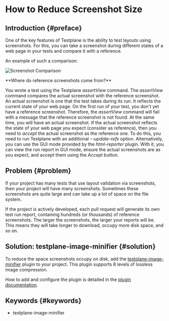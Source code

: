 
# How to Reduce Screenshot Size

## Introduction {#preface}

One of the key features of Testplane is the ability to test layouts using screenshots. For this, you can take a screenshot during different states of a web page in your tests and compare it with a reference.

An example of such a comparison:

![Screenshot Comparison](/img/docs/guides/how-to-minify-screenshots.diff-in-screenshot.png)

<Admonition type="info" title="For Beginners">
**Where do reference screenshots come from?**

You wrote a test using the Testplane _assertView_ command. The _assertView_ command compares the actual screenshot with the reference screenshot. An actual screenshot is one that the test takes during its run. It reflects the current state of your web page. On the first run of your test, you don't yet have a reference screenshot. Therefore, the _assertView_ command will fail with a message that the reference screenshot is not found. At the same time, you will have an actual screenshot. If the actual screenshot reflects the state of your web page you expect (consider as reference), then you need to _accept_ the actual screenshot as the reference one. To do this, you need to run Testplane with an additional _--update-refs_ option. Alternatively, you can use the GUI mode provided by the _html-reporter_ plugin. With it, you can view the run report in GUI mode, ensure the actual screenshots are as you expect, and accept them using the _Accept_ button.

</Admonition>

## Problem {#problem}

If your project has many tests that use layout validation via screenshots, then your project will have many screenshots. Sometimes these screenshots are quite large and can take up a lot of space on the file system.

If the project is actively developed, each pull request will generate its own test run report, containing hundreds (or thousands) of reference screenshots. The larger the screenshots, the larger your reports will be. This means they will take longer to download, occupy more disk space, and so on.

## Solution: testplane-image-minifier {#solution}

To reduce the space screenshots occupy on disk, add the [testplane-image-minifier][testplane-image-minifier] plugin to your project. This plugin supports 8 levels of lossless image compression.

How to add and configure the plugin is detailed in the [plugin documentation][testplane-image-minifier].

## Keywords {#keywords}

-   testplane-image-minifier

[testplane-image-minifier]: ../../plugins/testplane-image-minifier
